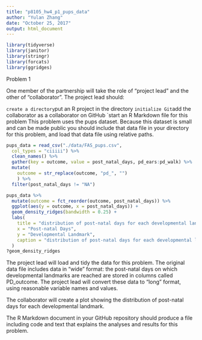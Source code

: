 ```yaml
---
title: "p8105_hw4_p1_pups_data"
author: "Yulan Zhang"
date: "October 25, 2017"
output: html_document
---
```


```r
library(tidyverse)
library(janitor)
library(stringr)
library(forcats)
library(ggridges)
```
Problem 1

One member of the partnership will take the role of “project lead” and the other of “collaborator”. The project lead should:

`create a directory
`put an R project in the directory
`initialize Git
`add the collaborator as a collaborator on GitHub
`start an R Markdown file for this problem
This problem uses the pups dataset. Because this dataset is small and can be made public you should include that data file in your directory for this problem, and load that data file using relative paths.

```r
pups_data = read_csv("./data/FAS_pups.csv",
  col_types = "ciiiii") %>%
  clean_names() %>%
  gather(key = outcome, value = post_natal_days, pd_ears:pd_walk) %>%
  mutate(
    outcome = str_replace(outcome, "pd_", "")
    ) %>%
  filter(post_natal_days != "NA")
```

```r
pups_data %>% 
  mutate(outcome = fct_reorder(outcome, post_natal_days)) %>%
  ggplot(aes(y = outcome, x = post_natal_days)) +
  geom_density_ridges(bandwidth = 0.25) +
  labs(
    title = "distribution of post-natal days for each developmental landmark",
    x = "Post-natal Days",
    y = "Developmental Landmark",
    caption = "distribution of post-natal days for each developmental landmark"
  )
?geom_density_ridges
```
The project lead will load and tidy the data for this problem. The original data file includes data in “wide” format: the post-natal days on which developmental landmarks are reached are stored in columns called PD_outcome. The project lead will convert these data to “long” format, using reasonable variable names and values.

The collaborator will create a plot showing the distribution of post-natal days for each developmental landmark.

The R Markdown document in your GitHub repository should produce a file including code and text that explains the analyses and results for this problem.
